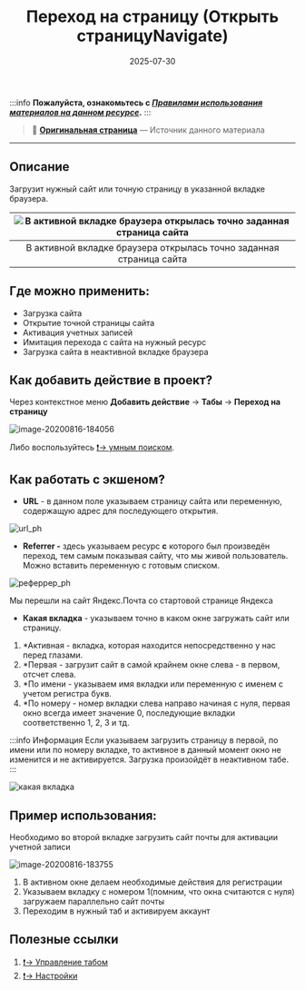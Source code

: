 ﻿---
sidebar_position: 1
title: "Переход на страницу (Открыть страницуNavigate)"
description: ""
date: "2025-07-30"
converted: true
originalFile: "Переход на страницу (Открыть страницуNavigate).txt"
targetUrl: "https://zennolab.atlassian.net/wiki/spaces/RU/pages/534052989/Navigate"
---
:::info **Пожалуйста, ознакомьтесь с [*Правилами использования материалов на данном ресурсе*](../Disclaimer).**
:::

> 🔗 **[Оригинальная страница](https://zennolab.atlassian.net/wiki/spaces/RU/pages/534052989/Navigate)** — Источник данного материала

_______________________________________________  

## Описание

Загрузит нужный сайт или точную страницу в указанной вкладке браузера.

| ![В активной вкладке браузера открылась точно заданная страница сайта](./assets/Переход_на_страницу_(Открыть_страницуNavigate)/Переход_на_страницу_(Открыть_страницуNavigate)_pic1.png) |
| :--: |
| В активной вкладке браузера открылась точно заданная страница сайта |



## Где можно применить: 

- Загрузка сайта
- Открытие точной страницы сайта
- Активация учетных записей
- Имитация перехода с сайта на нужный ресурс
- Загрузка сайта в неактивной вкладке браузера

## Как добавить действие в проект?

Через контекстное меню **Добавить действие** → **Табы** → **Переход на страницу**

![image-20200816-184056](./assets/Переход_на_страницу_(Открыть_страницуNavigate)/Переход_на_страницу_(Открыть_страницуNavigate)_pic2.png)



Либо воспользуйтесь [❗→ умным поиском](https://zennolab.atlassian.net/wiki/spaces/RU/pages/506200090/ProjectMaker+7#%D0%A3%D0%BC%D0%BD%D1%8B%D0%B9-%D0%BF%D0%BE%D0%B8%D1%81%D0%BA-%D0%B4%D0%B5%D0%B9%D1%81%D1%82%D0%B2%D0%B8%D0%B9 "https://zennolab.atlassian.net/wiki/spaces/RU/pages/506200090/ProjectMaker+7#%D0%A3%D0%BC%D0%BD%D1%8B%D0%B9-%D0%BF%D0%BE%D0%B8%D1%81%D0%BA-%D0%B4%D0%B5%D0%B9%D1%81%D1%82%D0%B2%D0%B8%D0%B9").

## Как работать с экшеном?

- **URL** - в данном поле указываем страницу сайта или переменную, содержащую адрес для последующего открытия.

![url_ph](./assets/Переход_на_страницу_(Открыть_страницуNavigate)/Переход_на_страницу_(Открыть_страницуNavigate)_pic3.jpg)



- **Referrer -** здесь указываем ресурс **с** которого был произведён переход, тем самым показывая сайту, что мы живой пользователь. Можно вставить переменную с готовым списком.

![реферрер_ph](./assets/Переход_на_страницу_(Открыть_страницуNavigate)/Переход_на_страницу_(Открыть_страницуNavigate)_pic4.jpg)



Мы перешли на сайт Яндекс.Почта со стартовой странице Яндекса
- **Какая вкладка** - указываем точно в каком окне загружать сайт или страницу.

1. *Активная - вкладка, которая находится непосредственно у нас перед глазами.
2. *Первая - загрузит сайт в самой крайнем окне слева - в первом, отсчет слева.
3. *По имени - указываем имя вкладки или переменную с именем с учетом регистра букв.
4. *По номеру - номер вкладки слева направо начиная с нуля, первая окно всегда имеет значение 0, последующие вкладки соответственно 1, 2, 3 и тд.

:::info Информация
Если указываем загрузить страницу в первой, по имени или по номеру вкладке, то активное в данный момент окно не изменится и не активируется. Загрузка произойдёт в неактивном табе.
:::

![какая вкладка](./assets/Переход_на_страницу_(Открыть_страницуNavigate)/Переход_на_страницу_(Открыть_страницуNavigate)_pic5.jpg)


## Пример использования: 

Необходимо во второй вкладке загрузить сайт почты для активации учетной записи

![image-20200816-183755](./assets/Переход_на_страницу_(Открыть_страницуNavigate)/Переход_на_страницу_(Открыть_страницуNavigate)_pic6.png)



1. В активном окне делаем необходимые действия для регистрации
2. Указываем вкладку с номером 1(помним, что окна считаются с нуля) загружаем параллельно сайт почты
3. Переходим в нужный таб и активируем аккаунт

  

## Полезные ссылки

1. [❗→ Управление табом](/wiki/spaces/RU/pages/534020201 "/wiki/spaces/RU/pages/534020201")
2. [❗→ Настройки](https://zennolab.atlassian.net/wiki/spaces/RU/pages/534020228/- "https://zennolab.atlassian.net/wiki/spaces/RU/pages/534020228/-")